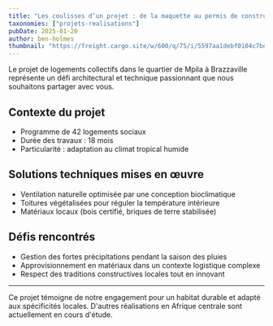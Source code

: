 ```yaml
---
title: "Les coulisses d’un projet : de la maquette au permis de construire"
taxonomies: ["projets-realisations"]
pubDate: 2025-01-20
author: ben-holmes
thumbnail: "https://freight.cargo.site/w/600/q/75/i/5597aa1debf0104c7be6c763db25596a06bf07ae8ab6ddadfdb62fc779715a04/WhatsApp-Image-2024-04-30-at-3.44.56-PM.jpg"
---
```


Le projet de logements collectifs dans le quartier de Mpila à Brazzaville représente un défi architectural et technique passionnant que nous souhaitons partager avec vous.

## Contexte du projet

- Programme de 42 logements sociaux
- Durée des travaux : 18 mois
- Particularité : adaptation au climat tropical humide

## Solutions techniques mises en œuvre

- Ventilation naturelle optimisée par une conception bioclimatique
- Toitures végétalisées pour réguler la température intérieure
- Matériaux locaux (bois certifié, briques de terre stabilisée)

## Défis rencontrés

- Gestion des fortes précipitations pendant la saison des pluies
- Approvisionnement en matériaux dans un contexte logistique complexe
- Respect des traditions constructives locales tout en innovant

---

Ce projet témoigne de notre engagement pour un habitat durable et adapté aux spécificités locales. D'autres réalisations en Afrique centrale sont actuellement en cours d'étude.
